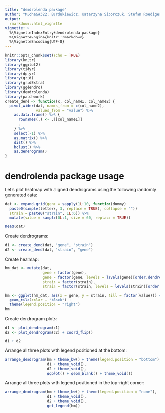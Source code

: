 ```yaml
---
title: "dendrolenda package"
author: "Micha&#322; Burdukiewicz, Katarzyna Sidorczuk, Stefan Roediger"
output: 
  rmarkdown::html_vignette
vignette: >
  %\VignetteIndexEntry{dendrolenda package}
  %\VignetteEngine{knitr::rmarkdown}
  %\VignetteEncoding{UTF-8}
---
```


```r
knitr::opts_chunk$set(echo = TRUE)
library(knitr)
library(ggplot2)
library(tidyr)
library(dplyr)
library(grid)
library(gridExtra)
library(ggdendro)
library(dendrolenda)
library(patchwork)
create_dend <- function(x, col_name1, col_name2) {
  pivot_wider(dat, names_from = c(col_name2),
              values_from = "value") %>%
    as.data.frame() %>% {
      rownames(.) <- .[[col_name1]]
      .
    } %>%
    select(-1) %>%
    as.matrix() %>%
    dist() %>%
    hclust() %>%
    as.dendrogram()
}
```

# dendrolenda package usage

Let's plot heatmap with aligned dendrograms using the following randomly generated data:

```r
dat <- expand.grid(gene = sapply(1L:10, function(dummy)
  paste0(sample(letters, 3, replace = TRUE), collapse = "")),
  strain = paste0("strain", 1L:6)) %>%
  mutate(value = sample(0L:1, size = 60, replace = TRUE))

head(dat)

```


Create dendrograms:

```r
d1 <- create_dend(dat, "gene", "strain")
d2 <- create_dend(dat, "strain", "gene")
```

Create heatmap:
```r
hm_dat <- mutate(dat,
                 gene = factor(gene),
                 gene = factor(gene, levels = levels(gene)[order.dendrogram(d1)]),
                 strain = factor(strain),
                 strain = factor(strain, levels = levels(strain)[order.dendrogram(d2)]))

hm <- ggplot(hm_dat, aes(x = gene, y = strain, fill = factor(value))) +
  geom_tile(color = "black") +
  theme(legend.position = "right")
hm
```


Create dendrogram plots:

```r
d1 <- plot_dendrogram(d1)
d2 <- plot_dendrogram(d2) + coord_flip()

d1 + d2
```


Arrange all three plots with legend positioned at the bottom:

```r
arrange_dendrogram(hm + theme_bw() + theme(legend.position = "bottom"),
                   d1 + theme_void(),
                   d2 + theme_void(),
                   ggplot() + geom_blank() + theme_void())
```


Arrange all three plots with legend positioned in the top-right corner:

```r
arrange_dendrogram(hm + theme_bw() + theme(legend.position = "none"),
                   d1 + theme_void(),
                   d2 + theme_void(),
                   get_legend(hm))
```